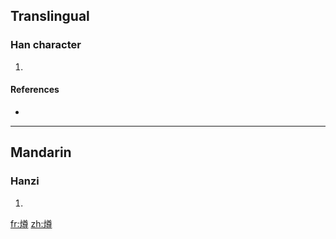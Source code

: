 ==Translingual==

===Han character===
{{Han char|rn=86|rad=火|as=12|sn=16|four=9884<sub>6</sub>|canj=火廿田戈 (FTWI)}}

# {{defn|Han|sort=火12}}

====References====
* {{Han ref|kx=0682.130|dkj=19401|hdz=32235.050|uh=71C7|ud=29127|bh=EA51|bd=59985}}

----

==Mandarin==

===Hanzi===
{{cmn-hanzi|pin=[[zùn]] ([[zun4]])|wg=tsun<sup>4</sup>}}

# {{defn|Mandarin}}

[[fr:燇]]
[[zh:燇]]